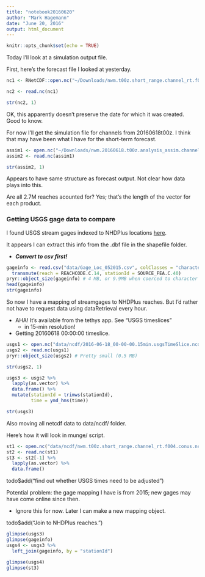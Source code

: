 ```yaml
---
title: "notebook20160620"
author: "Mark Hagemann"
date: "June 20, 2016"
output: html_document
---
```


```r
knitr::opts_chunk$set(echo = TRUE)
```

Today I'll look at a simulation output file.

First, here's the forecast file I looked at yesterday.

```r
nc1 <- RNetCDF::open.nc("~/Downloads/nwm.t00z.short_range.channel_rt.f004.conus.nc_georeferenced.nc")

nc2 <- read.nc(nc1)

str(nc2, 1)
```

OK, this apparently doesn't preserve the date for which it was created. Good to know. 

For now I'll get the simulation file for channels from 20160618t00z. I think that may have been what I have for the short-term forecast.

```r
assim1 <- open.nc("~/Downloads/nwm.20160618.t00z.analysis_assim.channel_rt.tm00.conus.nc_georeferenced.nc")
assim2 <- read.nc(assim1)

str(assim2, 1)
```

Appears to have same structure as forecast output. Not clear how data plays into this. 

Are all 2.7M reaches acounted for? Yes; that's the length of the vector for each product.

### Getting USGS gage data to compare

I found USGS stream gages indexed to NHDPlus locations [here](https://www.sciencebase.gov/catalog/item/555a2659e4b0a92fa7ea0fac).

It appears I can extract this info from the .dbf file in the shapefile folder.

- ***Convert to csv first!***

```r
gageinfo <- read.csv("data/Gage_Loc_052015.csv", colClasses = "character") %>% 
  transmute(reach = REACHCODE.C.14, stationId = SOURCE_FEA.C.40)
pryr::object_size(gageinfo) # 4 MB, or 9.9MB when coerced to character
head(gageinfo)
str(gageinfo)
```

So now I have a mapping of streamgages to NHDPlus reaches. But I'd rather not have to request data using dataRetrieval every hour. 

- AHA! It's available from the tethys app. See "USGS timeslices"
    - in 15-min resolution!
- Getting 20160618 00:00:00 timeslice.

```r
usgs1 <- open.nc("data/ncdf/2016-06-18_00-00-00.15min.usgsTimeSlice.ncdf")
usgs2 <- read.nc(usgs1)
pryr::object_size(usgs2) # Pretty small (0.5 MB)

str(usgs2, 1)

usgs3 <- usgs2 %>% 
  lapply(as.vector) %>% 
  data.frame() %>% 
  mutate(stationId = trimws(stationId),
         time = ymd_hms(time))

str(usgs3)
```

Also moving all netcdf data to data/ncdf/ folder.

Here's how it will look in munge/ script.

```r
st1 <- open.nc("data/ncdf/nwm.t00z.short_range.channel_rt.f004.conus.nc_georeferenced.nc")
st2 <- read.nc(st1)
st3 <- st2[-1] %>% 
  lapply(as.vector) %>% 
  data.frame()
```

todo$add("find out whether USGS times need to be adjusted")

Potential problem: the gage mapping I have is from 2015; new gages may have come online since then. 

- Ignore this for now. Later I can make a new mapping object. 

todo$add("Join to NHDPlus reaches.")

```r
glimpse(usgs3)
glimpse(gageinfo)
usgs4 <- usgs3 %>% 
  left_join(gageinfo, by = "stationId")

glimpse(usgs4)
glimpse(st3)
```

